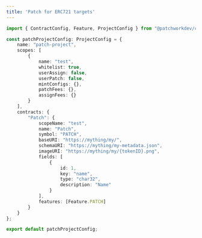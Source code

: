 ```yaml
---
title: 'Patch for ERC721 targets'
---
```


```typescript
import { ContractConfig, Feature, ProjectConfig } from "@patchworkdev/common/types";

const patchProjectConfig: ProjectConfig = {
    name: "patch-project",
    scopes: [
        {
            name: "test",
            whitelist: true,
            userAssign: false,
            userPatch: false,
            mintConfigs: {},
            patchFees: {},
            assignFees: {}
        }
    ],
    contracts: {
        "Patch": {
            scopeName: "test",
            name: "Patch",
            symbol: "PATCH",
            baseURI: "https://mything/my/",
            schemaURI: "https://mything/my-metadata.json",
            imageURI: "https://mything/my/{tokenID}.png",
            fields: [
                {
                    id: 1,
                    key: "name",
                    type: "char32",
                    description: "Name"
                }
            ],
            features: [Feature.PATCH]
        }
    }
};

export default patchProjectConfig;

```
